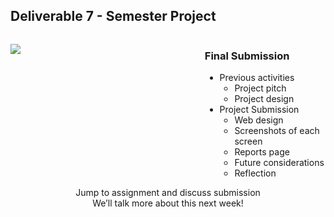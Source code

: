 <!-- # Deliverable 7 - Project Implementation SP2025 -->

## Deliverable 7 - Semester Project

:::: {.columns}
::: {.column width=60%}
[![](./assets/deliverable-12.png)](https://virginiacommonwealth.instructure.com/courses/105097/assignments/966535){target="_blank"}
:::
::: {.column width=40%}
### Final Submission

* Previous activities
    - Project pitch
    - Project design

* Project Submission
    - Web design
    - Screenshots of each screen
    - Reports page
    - Future considerations
    - Reflection
:::
::::

<center>Jump to assignment and discuss submission</center>
<center>We'll talk more about this next week!</center>

